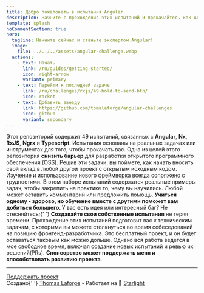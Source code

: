 ```yaml
---
title: Добро пожаловать в испытания Angular
description: Начните с прохождения этих испытаний и прокачайтесь как Angular разработчик.
template: splash
noCommentSection: true
hero:
  tagline: Начните сейчас и станьте экспертом Angular!
  image:
    file: ../../../assets/angular-challenge.webp
  actions:
    - text: Начать
      link: /ru/guides/getting-started/
      icon: right-arrow
      variant: primary
    - text: Перейти к последней задаче
      link: /ru/challenges/rxjs/49-hold-to-send-btn/
      icon: rocket
    - text: Добавить звезду
      link: https://github.com/tomalaforge/angular-challenges
      icon: github
      variant: secondary
---
```



<CardGrid>
<Card title="49 испытаний">
  Этот репозиторий содержит 49 испытаний, связанных с <b>Angular</b>, <b>Nx</b>, <b>RxJS</b>, <b>Ngrx</b> и <b>Typescript</b>.
  Испытания основаны на реальных задачах или инструментах для того, чтобы прокачать вас.
</Card>

<Card title="Подпишитесь, чтобы быть в курсе последних изменений">
  <SubscriptionForm isNote={false} lang="ru" />
</Card>

<Card title="Станьте мейнтейнером открытого программного обеспечения (OSS)">
  Одна из целей этого репозитория <b>снизить барьер</b> для разработки открытого
  программного обеспечения (OSS). Решив эти задачи, вы поймете, как начать
  вносить свой вклад в любой другой проект с открытым исходным кодом.
</Card>

<Card title="Учитесь вместе с другими">
  Изучение и использование нового фреймворка всегда сопряжено с трудностями. В
  этом наборе испытаний содержатся реальные примеры задач, чтобы закрепить на
  практике то, чему вы научились. Любой может оставить комментарий или
  предложить помощь.
  <b>
    Учиться одному - здорово, но обучение вместе с другими поможет вам добиться
    большего.
  </b>
</Card>

<Card title="Вносите свой вклад">
  У вас есть идея или интересный баг? Не стесняйтесь;{' '}
  <b>Создавайте свои собственные испытания</b> не теряя времени.
</Card>

<Card title="Подготовьтесь к собеседованию">
  Прохождение этих испытаний подготовит вас к техническим задачам, с которыми вы
  можете столкнуться во время собеседований на позицию фронтенд-разработчика.
</Card>

<Card title="Поддержка">
  Это бесплатный проект, и он будет оставаться таковым как можно дольше. Однако
  вся работа ведется в мое свободное время, включая создание новых испытаний и
  ревью их решений(PRs).
  <b>Спонсорство может поддержать меня и способствовать развитию проекта</b>.
</Card>

</CardGrid>

---

<div class="article-footer">
  <a href="https://github.com/sponsors/tomalaforge" alt="Sponsor link">
    <MyIcon name="heart" size="1.2rem" color="white" />
    Поддержать проект
  </a>
</div>

<div class="main-page-footer">
  Создано{' '}
  <a href="https://github.com/tomalaforge?tab=repositories">Thomas Laforge</a> -
  Работает на 🌟 <a href="https://starlight.astro.build/">Starlight</a>
</div>

